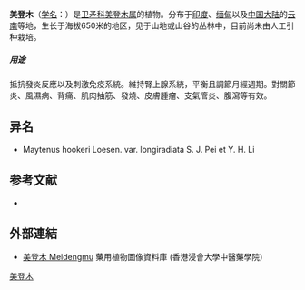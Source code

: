 {{Speciesbox
| name = 美登木
| status = 
| status_system = 
| image =
| genus = Maytenus
| species = hookeri
| authority = Loes.
| subdivision_ranks =[[变种|变种]]
| subdivision =
* 美登木 ''M. h.'' var. ''hookeri''
* [[长梗美登木|长梗美登木]] ''M. h.'' var. ''longirata''
}}

'''美登木'''（[[学名|学名]]：{{lang|la|''Maytenus hookeri''}}）是[[卫矛科|卫矛科]][[美登木属|美登木属]]的植物。分布于[[印度|印度]]、[[缅甸|缅甸]]以及[[中国大陆|中国大陆]]的[[云南|云南]]等地，生长于海拔650米的地区，见于山地或山谷的丛林中，目前尚未由人工引种栽培。

===== 用途 =====
抵抗發炎反應以及刺激免疫系統。維持腎上腺系統，平衡且調節月經週期。對關節炎、風濕病、背痛、肌肉抽筋、發燒、皮膚腫瘤、支氣管炎、腹瀉等有效。

== 异名 ==
* Maytenus hookeri Loesen. var. longiradiata S. J. Pei et Y. H. Li

== 参考文献 ==
<div class="references-small">
* {{cite web| url =http://www.bioinfo.cn/db05/KmzwSpecies.php?action=view&id=3081| title =美登木（原变种）| work =《中国高等植物数据库全库》| publisher =中国科学院微生物研究所| author =昆明植物研究所| accessdate =2009-02-23| deadurl =yes| archiveurl =https://web.archive.org/web/20160305045251/http://www.bioinfo.cn/db05/KmzwSpecies.php?action=view&id=3081| archivedate =2016-03-05}}
</div>

==外部連結==		
* [http://libproject.hkbu.edu.hk/was40/detail?lang=ch&channelid=1288&searchword=herb_id=D00657 美登木 Meidengmu] {{Wayback|url=http://libproject.hkbu.edu.hk/was40/detail?lang=ch&channelid=1288&searchword=herb_id=D00657 |date=20160304203209 }} 藥用植物圖像資料庫 (香港浸會大學中醫藥學院) {{zh-hant}}{{en}}
{{Taxonbar|from=Q15226384}}

[[Category:美登木属|美登木]]


{{植物小作品}}